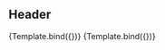 
<Meta title="Header" component={Header}/>


## Header

<Canvas>
<Story
  name="Default"
  args={{
    device:'pc'
  }}>
  {Template.bind({})}
</Story>
</Canvas>

<Canvas>
<Story
  name="Mobile"
  args={{
    device:'mobile'
  }}>
  {Template.bind({})}
</Story>
</Canvas>